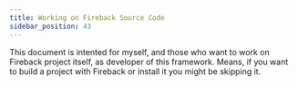 ```yaml
---
title: Working on Fireback Source Code
sidebar_position: 43
---
```



This document is intented for myself, and those who want to work on Fireback project itself,
as developer of this framework. Means, if you want to build a project with Fireback
or install it you might be skipping it.